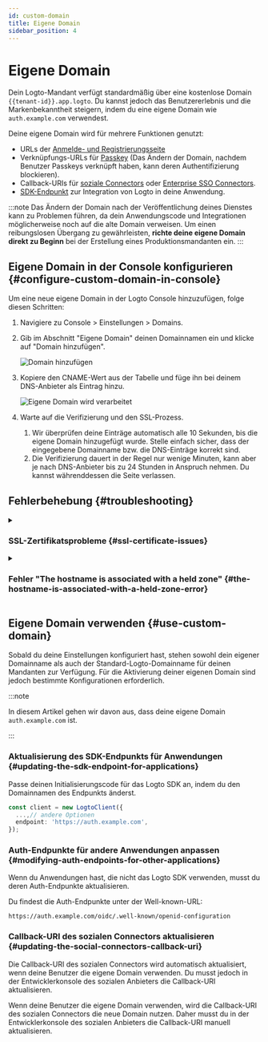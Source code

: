 ```yaml
---
id: custom-domain
title: Eigene Domain
sidebar_position: 4
---
```


# Eigene Domain

Dein Logto-Mandant verfügt standardmäßig über eine kostenlose Domain `{{tenant-id}}.app.logto`. Du kannst jedoch das Benutzererlebnis und die Markenbekanntheit steigern, indem du eine eigene Domain wie `auth.example.com` verwendest.

Deine eigene Domain wird für mehrere Funktionen genutzt:

- URLs der [Anmelde- und Registrierungsseite](/end-user-flows/sign-up-and-sign-in)
- Verknüpfungs-URLs für [Passkey](/end-user-flows/mfa/webauthn) (Das Ändern der Domain, nachdem Benutzer Passkeys verknüpft haben, kann deren Authentifizierung blockieren).
- Callback-URIs für [soziale Connectors](/connectors/social-connectors) oder [Enterprise SSO Connectors](/connectors/enterprise-connectors).
- [SDK-Endpunkt](/integrate-logto/application-data-structure#openid-provider-configuration-endpoint) zur Integration von Logto in deine Anwendung.

:::note
Das Ändern der Domain nach der Veröffentlichung deines Dienstes kann zu Problemen führen, da dein Anwendungscode und Integrationen möglicherweise noch auf die alte Domain verweisen. Um einen reibungslosen Übergang zu gewährleisten, **richte deine eigene Domain direkt zu Beginn** bei der Erstellung eines Produktionsmandanten ein.
:::

## Eigene Domain in der Console konfigurieren \{#configure-custom-domain-in-console}

Um eine neue eigene Domain in der Logto Console hinzuzufügen, folge diesen Schritten:

1. Navigiere zu <CloudLink to="/tenant-settings/domains">Console > Einstellungen > Domains</CloudLink>.
2. Gib im Abschnitt "Eigene Domain" deinen Domainnamen ein und klicke auf "Domain hinzufügen".

   <img src="/img/assets/custom-domain-section.jpeg" alt="Domain hinzufügen" />

3. Kopiere den CNAME-Wert aus der Tabelle und füge ihn bei deinem DNS-Anbieter als Eintrag hinzu.

   <img src="/img/assets/custom-domain-processing.jpeg" alt="Eigene Domain wird verarbeitet" />

4. Warte auf die Verifizierung und den SSL-Prozess.
   1. Wir überprüfen deine Einträge automatisch alle 10 Sekunden, bis die eigene Domain hinzugefügt wurde. Stelle einfach sicher, dass der eingegebene Domainname bzw. die DNS-Einträge korrekt sind.
   2. Die Verifizierung dauert in der Regel nur wenige Minuten, kann aber je nach DNS-Anbieter bis zu 24 Stunden in Anspruch nehmen. Du kannst währenddessen die Seite verlassen.

## Fehlerbehebung \{#troubleshooting}

<details>
<summary>

### SSL-Zertifikatsprobleme \{#ssl-certificate-issues}

</summary>

Wenn du beim Einrichten deiner eigenen Domain auf SSL-Zertifikatsprobleme stößt, kann dies an CAA-Einträgen in deiner DNS-Konfiguration liegen. CAA-Einträge legen fest, welche Zertifizierungsstellen (CAs) berechtigt sind, Zertifikate für deine Domain auszustellen. Wenn du CAA-Einträge verwendest, musst du sowohl "letsencrypt.org" als auch "pki.goog" autorisieren, damit Logto SSL-Zertifikate ausstellen kann.

Um SSL-Zertifikatsprobleme im Zusammenhang mit CAA-Einträgen zu beheben, siehe die [Cloudflare-Dokumentation](https://developers.cloudflare.com/ssl/edge-certificates/caa-records/) zu CAA-Einträgen.

</details>

<details>
<summary>

### Fehler "The hostname is associated with a held zone" \{#the-hostname-is-associated-with-a-held-zone-error}

</summary>

Wenn du beim Hinzufügen einer eigenen Domain die Fehlermeldung "The hostname is associated with a held zone, please contact the owner to have the hold removed" erhältst, bedeutet das, dass die Domain bereits in einer Cloudflare-Zone ist und auf den Status "Zone Hold" gesetzt wurde. Weitere Informationen findest du in dieser [Cloudflare-Dokumentation](https://developers.cloudflare.com/fundamentals/setup/account/account-security/zone-holds/).

Um dieses Problem zu lösen, musst du den Zone Hold aufheben. Folge dem obigen Link für Anweisungen, wie du den Zone Hold in Cloudflare aufhebst.

</details>

## Eigene Domain verwenden \{#use-custom-domain}

Sobald du deine Einstellungen konfiguriert hast, stehen sowohl dein eigener Domainname als auch der Standard-Logto-Domainname für deinen Mandanten zur Verfügung. Für die Aktivierung deiner eigenen Domain sind jedoch bestimmte Konfigurationen erforderlich.

:::note

In diesem Artikel gehen wir davon aus, dass deine eigene Domain `auth.example.com` ist.

:::

### Aktualisierung des SDK-Endpunkts für Anwendungen \{#updating-the-sdk-endpoint-for-applications}

Passe deinen Initialisierungscode für das Logto SDK an, indem du den Domainnamen des Endpunkts änderst.

```typescript
const client = new LogtoClient({
  ...,// andere Optionen
  endpoint: 'https://auth.example.com',
});
```

### Auth-Endpunkte für andere Anwendungen anpassen \{#modifying-auth-endpoints-for-other-applications}

Wenn du Anwendungen hast, die nicht das Logto SDK verwenden, musst du deren Auth-Endpunkte aktualisieren.

Du findest die Auth-Endpunkte unter der Well-known-URL:

```
https://auth.example.com/oidc/.well-known/openid-configuration
```

### Callback-URI des sozialen Connectors aktualisieren \{#updating-the-social-connectors-callback-uri}

Die Callback-URI des sozialen Connectors wird automatisch aktualisiert, wenn deine Benutzer die eigene Domain verwenden. Du musst jedoch in der Entwicklerkonsole des sozialen Anbieters die Callback-URI aktualisieren.

Wenn deine Benutzer die eigene Domain verwenden, wird die Callback-URI des sozialen Connectors die neue Domain nutzen. Daher musst du in der Entwicklerkonsole des sozialen Anbieters die Callback-URI manuell aktualisieren.
